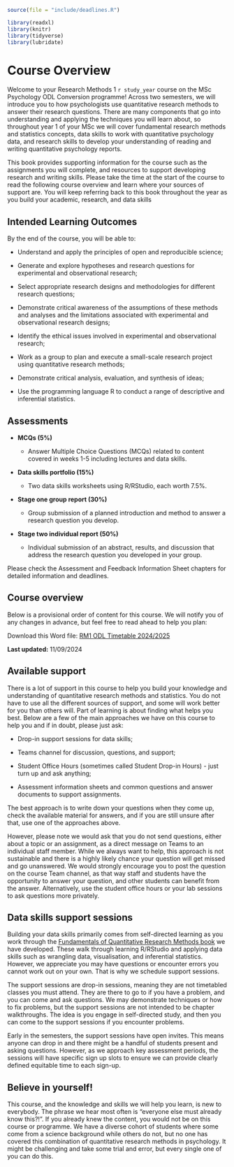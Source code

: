 ```r
source(file = "include/deadlines.R")

library(readxl)
library(knitr)
library(tidyverse)
library(lubridate)
```

# Course Overview {#Course_overview}

Welcome to your Research Methods 1 `r study_year` course on the MSc Psychology ODL Conversion programme! Across two semesters, we will introduce you to how psychologists use quantitative research methods to answer their research questions. There are many components that go into understanding and applying the techniques you will learn about, so throughout year 1 of your MSc we will cover fundamental research methods and statistics concepts, data skills to work with quantitative psychology data, and research skills to develop your understanding of reading and writing quantitative psychology reports. 

This book provides supporting information for the course such as the assignments you will complete, and resources to support developing research and writing skills. Please take the time at the start of the course to read the following course overview and learn where your sources of support are. You will keep referring back to this book throughout the year as you build your academic, research, and data skills

## Intended Learning Outcomes

By the end of the course, you will be able to:

- Understand and apply the principles of open and reproducible science;

- Generate and explore hypotheses and research questions for experimental and observational research;

- Select appropriate research designs and methodologies for different research questions;

- Demonstrate critical awareness of the assumptions of these methods and analyses and the limitations associated with experimental and observational research designs;

- Identify the ethical issues involved in experimental and observational research;

- Work as a group to plan and execute a small-scale research project using quantitative research methods;

- Demonstrate critical analysis, evaluation, and synthesis of ideas;

- Use the programming language R to conduct a range of descriptive and inferential statistics.

## Assessments

- **MCQs (5%)**

    - Answer Multiple Choice Questions (MCQs) related to content covered in weeks 1-5 including lectures and data skills.

- **Data skills portfolio (15%)**

    - Two data skills worksheets using R/RStudio, each worth 7.5%.

- **Stage one group report (30%)**

    - Group submission of a planned introduction and method to answer a research question you develop. 

 - **Stage two individual report (50%)** 
 
    - Individual submission of an abstract, results, and discussion that address the research question you developed in your group. 

Please check the Assessment and Feedback Information Sheet chapters for detailed information and deadlines.

## Course overview

Below is a provisional order of content for this course. We will notify you of any changes in advance, but feel free to read ahead to help you plan:

Download this Word file: [RM1 ODL Timetable 2024/2025](Supporting/RM1_F2F_Timetable_2425.docx)

**Last updated:** 11/09/2024

## Available support

There is a lot of support in this course to help you build your knowledge and understanding of quantitative research methods and statistics. You do not have to use all the different sources of support, and some will work better for you than others will. Part of learning is about finding what helps you best. Below are a few of the main approaches we have on this course to help you and if in doubt, please just ask:

- Drop-in support sessions for data skills;

- Teams channel for discussion, questions, and support;

- Student Office Hours (sometimes called Student Drop-in Hours) - just turn up and ask anything;

- Assessment information sheets and common questions and answer documents to support assignments.

The best approach is to write down your questions when they come up, check the available material for answers, and if you are still unsure after that, use one of the approaches above.

However, please note we would ask that you do not send questions, either about a topic or an assignment, as a direct message on Teams to an individual staff member. While we always want to help, this approach is not sustainable and there is a highly likely chance your question will get missed and go unanswered. We would strongly encourage you to post the question on the course Team channel, as that way staff and students have the opportunity to answer your question, and other students can benefit from the answer. Alternatively, use the student office hours or your lab sessions to ask questions more privately.

## Data skills support sessions

Building your data skills primarily comes from self-directed learning as you work through the [Fundamentals of Quantitative Research Methods book](https://psyteachr.github.io/quant-fun-v3/) we have developed. These walk through learning R/RStudio and applying data skills such as wrangling data, visualisation, and inferential statistics. However, we appreciate you may have questions or encounter errors you cannot work out on your own. That is why we schedule support sessions. 

The support sessions are drop-in sessions, meaning they are not timetabled classes you must attend. They are there to go to if you have a problem, and you can come and ask questions. We may demonstrate techniques or how to fix problems, but the support sessions are not intended to be chapter walkthroughs. The idea is you engage in self-directed study, and then you can come to the support sessions if you encounter problems. 

Early in the semesters, the support sessions have open invites. This means anyone can drop in and there might be a handful of students present and asking questions. However, as we approach key assessment periods, the sessions will have specific sign up slots to ensure we can provide clearly defined equitable time to each sign-up.  

## Believe in yourself!

This course, and the knowledge and skills we will help you learn, is new to everybody. The phrase we hear most often is "everyone else must already know this?!". If you already knew the content, you would not be on this course or programme. We have a diverse cohort of students where some come from a science background while others do not, but no one has covered this combination of quantitative research methods in psychology. It might be challenging and take some trial and error, but every single one of you can do this. 
